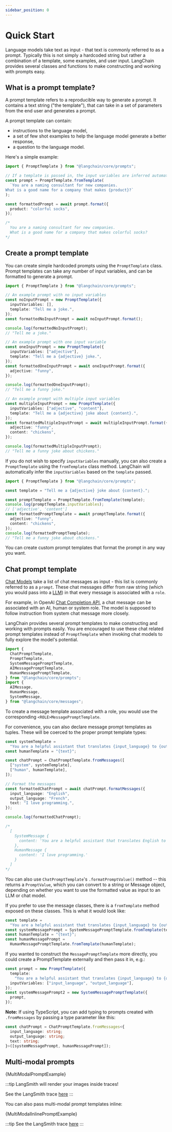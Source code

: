 ```yaml
---
sidebar_position: 0
---
```


# Quick Start

Language models take text as input - that text is commonly referred to as a prompt.
Typically this is not simply a hardcoded string but rather a combination of a template, some examples, and user input.
LangChain provides several classes and functions to make constructing and working with prompts easy.

## What is a prompt template?

A prompt template refers to a reproducible way to generate a prompt. It contains a text string ("the template"), that can take in a set of parameters from the end user and generates a prompt.

A prompt template can contain:

- instructions to the language model,
- a set of few shot examples to help the language model generate a better response,
- a question to the language model.

Here's a simple example:

```typescript
import { PromptTemplate } from "@langchain/core/prompts";

// If a template is passed in, the input variables are inferred automatically from the template.
const prompt = PromptTemplate.fromTemplate(
  `You are a naming consultant for new companies.
What is a good name for a company that makes {product}?`
);

const formattedPrompt = await prompt.format({
  product: "colorful socks",
});

/*
  You are a naming consultant for new companies.
  What is a good name for a company that makes colorful socks?
*/
```

## Create a prompt template

You can create simple hardcoded prompts using the `PromptTemplate` class. Prompt templates can take any number of input variables, and can be formatted to generate a prompt.

```typescript
import { PromptTemplate } from "@langchain/core/prompts";

// An example prompt with no input variables
const noInputPrompt = new PromptTemplate({
  inputVariables: [],
  template: "Tell me a joke.",
});
const formattedNoInputPrompt = await noInputPrompt.format();

console.log(formattedNoInputPrompt);
// "Tell me a joke."

// An example prompt with one input variable
const oneInputPrompt = new PromptTemplate({
  inputVariables: ["adjective"],
  template: "Tell me a {adjective} joke.",
});
const formattedOneInputPrompt = await oneInputPrompt.format({
  adjective: "funny",
});

console.log(formattedOneInputPrompt);
// "Tell me a funny joke."

// An example prompt with multiple input variables
const multipleInputPrompt = new PromptTemplate({
  inputVariables: ["adjective", "content"],
  template: "Tell me a {adjective} joke about {content}.",
});
const formattedMultipleInputPrompt = await multipleInputPrompt.format({
  adjective: "funny",
  content: "chickens",
});

console.log(formattedMultipleInputPrompt);
// "Tell me a funny joke about chickens."
```

If you do not wish to specify `inputVariables` manually, you can also create a `PromptTemplate` using the `fromTemplate` class method. LangChain will automatically infer the `inputVariables` based on the `template` passed.

```typescript
import { PromptTemplate } from "@langchain/core/prompts";

const template = "Tell me a {adjective} joke about {content}.";

const promptTemplate = PromptTemplate.fromTemplate(template);
console.log(promptTemplate.inputVariables);
// ['adjective', 'content']
const formattedPromptTemplate = await promptTemplate.format({
  adjective: "funny",
  content: "chickens",
});
console.log(formattedPromptTemplate);
// "Tell me a funny joke about chickens."
```

You can create custom prompt templates that format the prompt in any way you want.

## Chat prompt template

[Chat Models](/docs/modules/model_io/chat) take a list of chat messages as input - this list is commonly referred to as a `prompt`.
These chat messages differ from raw string (which you would pass into a [LLM](/docs/modules/model_io/llms)) in that every message is associated with a `role`.

For example, in OpenAI [Chat Completion API](https://platform.openai.com/docs/guides/chat/introduction), a chat message can be associated with an AI, human or system role. The model is supposed to follow instruction from system chat message more closely.

LangChain provides several prompt templates to make constructing and working with prompts easily. You are encouraged to use these chat related prompt templates instead of `PromptTemplate` when invoking chat models to fully explore the model's potential.

```typescript
import {
  ChatPromptTemplate,
  PromptTemplate,
  SystemMessagePromptTemplate,
  AIMessagePromptTemplate,
  HumanMessagePromptTemplate,
} from "@langchain/core/prompts";
import {
  AIMessage,
  HumanMessage,
  SystemMessage,
} from "@langchain/core/messages";
```

To create a message template associated with a role, you would use the corresponding `<ROLE>MessagePromptTemplate`.

For convenience, you can also declare message prompt templates as tuples. These will be coerced to the proper prompt template types:

```typescript
const systemTemplate =
  "You are a helpful assistant that translates {input_language} to {output_language}.";
const humanTemplate = "{text}";

const chatPrompt = ChatPromptTemplate.fromMessages([
  ["system", systemTemplate],
  ["human", humanTemplate],
]);

// Format the messages
const formattedChatPrompt = await chatPrompt.formatMessages({
  input_language: "English",
  output_language: "French",
  text: "I love programming.",
});

console.log(formattedChatPrompt);

/*
  [
    SystemMessage {
      content: 'You are a helpful assistant that translates English to French.'
    },
    HumanMessage {
      content: 'I love programming.'
    }
  ]
*/
```

You can also use `ChatPromptTemplate`'s `.formatPromptValue()` method -- this returns a `PromptValue`, which you can convert to a string or Message object,
depending on whether you want to use the formatted value as input to an LLM or chat model.

If you prefer to use the message classes, there is a `fromTemplate` method exposed on these classes.
This is what it would look like:

```typescript
const template =
  "You are a helpful assistant that translates {input_language} to {output_language}.";
const systemMessagePrompt = SystemMessagePromptTemplate.fromTemplate(template);
const humanTemplate = "{text}";
const humanMessagePrompt =
  HumanMessagePromptTemplate.fromTemplate(humanTemplate);
```

If you wanted to construct the `MessagePromptTemplate` more directly, you could create a PromptTemplate externally and then pass it in, e.g.:

```typescript
const prompt = new PromptTemplate({
  template:
    "You are a helpful assistant that translates {input_language} to {output_language}.",
  inputVariables: ["input_language", "output_language"],
});
const systemMessagePrompt2 = new SystemMessagePromptTemplate({
  prompt,
});
```

**Note:** If using TypeScript, you can add typing to prompts created with `.fromMessages` by passing a type parameter like this:

```typescript
const chatPrompt = ChatPromptTemplate.fromMessages<{
  input_language: string;
  output_language: string;
  text: string;
}>([systemMessagePrompt, humanMessagePrompt]);
```

## Multi-modal prompts


<CodeBlock language="typescript">{MultiModalPromptExample}</CodeBlock>

:::tip
LangSmith will render your images inside traces!

See the LangSmith trace [here](https://smith.langchain.com/public/15f4b4e4-2b2f-476a-952c-b9abcb9ac278/r)
:::

You can also pass multi-modal prompt templates inline:


<CodeBlock language="typescript">{MultiModalInlinePromptExample}</CodeBlock>

:::tip
See the LangSmith trace [here](https://smith.langchain.com/public/66bf8258-fa1c-42a3-9e14-9b3eb5902435/r)
:::
